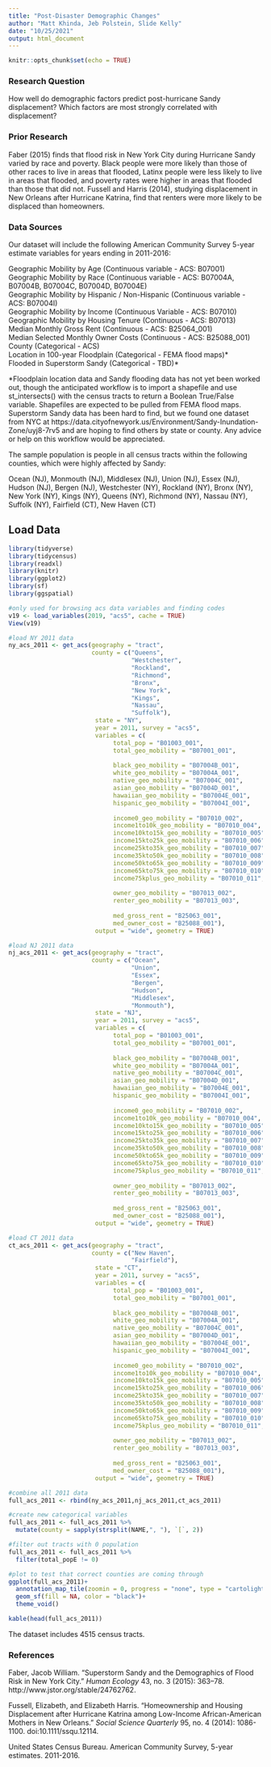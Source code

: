 ```yaml
---
title: "Post-Disaster Demographic Changes"
author: "Matt Khinda, Jeb Polstein, Slide Kelly"
date: "10/25/2021"
output: html_document
---
```


```r
knitr::opts_chunk$set(echo = TRUE)
```
  
### Research Question  

How well do demographic factors predict post-hurricane Sandy displacement? Which factors are most strongly correlated with displacement?  

### Prior Research  

Faber (2015) finds that flood risk in New York City during Hurricane Sandy varied by race and poverty. Black people were more likely than those of other races to live in areas that flooded, Latinx people were less likely to live in areas that flooded, and poverty rates were higher in areas that flooded than those that did not. Fussell and Harris (2014), studying displacement in New Orleans after Hurricane Katrina, find that renters were more likely to be displaced than homeowners. 


### Data Sources  

Our dataset will include the following American Community Survey 5-year estimate variables for years ending in 2011-2016:

Geographic Mobility by Age (Continuous variable - ACS: B07001)  
Geographic Mobility by Race (Continuous variable - ACS: B07004A, B07004B, B07004C, B07004D, B07004E)  
Geographic Mobility by Hispanic / Non-Hispanic (Continuous variable - ACS: B07004I)  
Geographic Mobility by Income (Continuous Variable - ACS: B07010)  
Geographic Mobility by Housing Tenure (Continuous - ACS: B07013)  
Median Monthly Gross Rent (Continuous - ACS: B25064_001)  
Median Selected Monthly Owner Costs (Continuous - ACS: B25088_001)  
County (Categorical - ACS)  
Location in 100-year Floodplain (Categorical - FEMA flood maps)*  
Flooded in Superstorm Sandy (Categorical - TBD)*  
  
*Floodplain location data and Sandy flooding data has not yet been worked out, though the anticipated workflow is to import a shapefile and use st_intersects() with the census tracts to return a Boolean True/False variable. Shapefiles are expected to be pulled from FEMA flood maps. Superstorm Sandy data has been hard to find, but we found one dataset from NYC at https://data.cityofnewyork.us/Environment/Sandy-Inundation-Zone/uyj8-7rv5 and are hoping to find others by state or county. Any advice or help on this workflow would be appreciated.

The sample population is people in all census tracts within the following counties, which were highly affected by Sandy:

Ocean (NJ), Monmouth (NJ), Middlesex (NJ), Union (NJ), Essex (NJ), Hudson (NJ), Bergen (NJ), Westchester (NY), Rockland (NY), Bronx (NY), New York (NY), Kings (NY), Queens (NY), Richmond (NY), Nassau (NY), Suffolk (NY), Fairfield (CT), New Haven (CT)

## Load Data  
```r
library(tidyverse)
library(tidycensus)
library(readxl)
library(knitr)
library(ggplot2)
library(sf)
library(ggspatial)
```

```r
#only used for browsing acs data variables and finding codes
v19 <- load_variables(2019, "acs5", cache = TRUE)
View(v19)
```

```r
#load NY 2011 data
ny_acs_2011 <- get_acs(geography = "tract", 
                       county = c("Queens", 
                                  "Westchester", 
                                  "Rockland", 
                                  "Richmond", 
                                  "Bronx", 
                                  "New York", 
                                  "Kings", 
                                  "Nassau",
                                  "Suffolk"), 
                        state = "NY",
                        year = 2011, survey = "acs5",
                        variables = c(
                             total_pop = "B01003_001",
                             total_geo_mobility = "B07001_001",
                             
                             black_geo_mobility = "B07004B_001",
                             white_geo_mobility = "B07004A_001",
                             native_geo_mobility = "B07004C_001",
                             asian_geo_mobility = "B07004D_001",
                             hawaiian_geo_mobility = "B07004E_001",
                             hispanic_geo_mobility = "B07004I_001",
                             
                             income0_geo_mobility = "B07010_002",
                             income1to10k_geo_mobility = "B07010_004",
                             income10kto15k_geo_mobility = "B07010_005",
                             income15kto25k_geo_mobility = "B07010_006",
                             income25kto35k_geo_mobility = "B07010_007",
                             income35kto50k_geo_mobility = "B07010_008",
                             income50kto65k_geo_mobility = "B07010_009",
                             income65kto75k_geo_mobility = "B07010_010",
                             income75kplus_geo_mobility = "B07010_011",
                             
                             owner_geo_mobility = "B07013_002",
                             renter_geo_mobility = "B07013_003",
                             
                             med_gross_rent = "B25063_001", 
                             med_owner_cost = "B25088_001"),
                        output = "wide", geometry = TRUE)

#load NJ 2011 data
nj_acs_2011 <- get_acs(geography = "tract", 
                       county = c("Ocean", 
                                  "Union", 
                                  "Essex", 
                                  "Bergen", 
                                  "Hudson", 
                                  "Middlesex", 
                                  "Monmouth"), 
                        state = "NJ",
                        year = 2011, survey = "acs5",
                        variables = c(
                             total_pop = "B01003_001",
                             total_geo_mobility = "B07001_001",
                             
                             black_geo_mobility = "B07004B_001",
                             white_geo_mobility = "B07004A_001",
                             native_geo_mobility = "B07004C_001",
                             asian_geo_mobility = "B07004D_001",
                             hawaiian_geo_mobility = "B07004E_001",
                             hispanic_geo_mobility = "B07004I_001",
                             
                             income0_geo_mobility = "B07010_002",
                             income1to10k_geo_mobility = "B07010_004",
                             income10kto15k_geo_mobility = "B07010_005",
                             income15kto25k_geo_mobility = "B07010_006",
                             income25kto35k_geo_mobility = "B07010_007",
                             income35kto50k_geo_mobility = "B07010_008",
                             income50kto65k_geo_mobility = "B07010_009",
                             income65kto75k_geo_mobility = "B07010_010",
                             income75kplus_geo_mobility = "B07010_011",
                             
                             owner_geo_mobility = "B07013_002",
                             renter_geo_mobility = "B07013_003",
                             
                             med_gross_rent = "B25063_001", 
                             med_owner_cost = "B25088_001"),
                        output = "wide", geometry = TRUE)

#load CT 2011 data
ct_acs_2011 <- get_acs(geography = "tract", 
                       county = c("New Haven", 
                                  "Fairfield"), 
                        state = "CT",
                        year = 2011, survey = "acs5",
                        variables = c(
                             total_pop = "B01003_001",
                             total_geo_mobility = "B07001_001",
                             
                             black_geo_mobility = "B07004B_001",
                             white_geo_mobility = "B07004A_001",
                             native_geo_mobility = "B07004C_001",
                             asian_geo_mobility = "B07004D_001",
                             hawaiian_geo_mobility = "B07004E_001",
                             hispanic_geo_mobility = "B07004I_001",
                             
                             income0_geo_mobility = "B07010_002",
                             income1to10k_geo_mobility = "B07010_004",
                             income10kto15k_geo_mobility = "B07010_005",
                             income15kto25k_geo_mobility = "B07010_006",
                             income25kto35k_geo_mobility = "B07010_007",
                             income35kto50k_geo_mobility = "B07010_008",
                             income50kto65k_geo_mobility = "B07010_009",
                             income65kto75k_geo_mobility = "B07010_010",
                             income75kplus_geo_mobility = "B07010_011",
                             
                             owner_geo_mobility = "B07013_002",
                             renter_geo_mobility = "B07013_003",
                             
                             med_gross_rent = "B25063_001", 
                             med_owner_cost = "B25088_001"),
                        output = "wide", geometry = TRUE)

#combine all 2011 data
full_acs_2011 <- rbind(ny_acs_2011,nj_acs_2011,ct_acs_2011)

#create new categorical variables
full_acs_2011 <- full_acs_2011 %>%
  mutate(county = sapply(strsplit(NAME,", "), `[`, 2))

#filter out tracts with 0 population
full_acs_2011 <- full_acs_2011 %>%
  filter(total_popE != 0)

```

```r
#plot to test that correct counties are coming through
ggplot(full_acs_2011)+
  annotation_map_tile(zoomin = 0, progress = "none", type = "cartolight") +
  geom_sf(fill = NA, color = "black")+
  theme_void()
```
```r
kable(head(full_acs_2011))
```

The dataset includes 4515 census tracts.

### References  

Faber, Jacob William. “Superstorm Sandy and the Demographics of Flood Risk in New York City.” *Human Ecology* 43, no. 3 (2015): 363–78. http://www.jstor.org/stable/24762762.

Fussell, Elizabeth, and Elizabeth Harris. “Homeownership and Housing Displacement after Hurricane Katrina among Low-Income African-American Mothers in New Orleans.” *Social Science Quarterly* 95, no. 4 (2014): 1086-1100. doi:10.1111/ssqu.12114. 

United States Census Bureau. American Community Survey, 5-year estimates. 2011-2016.

